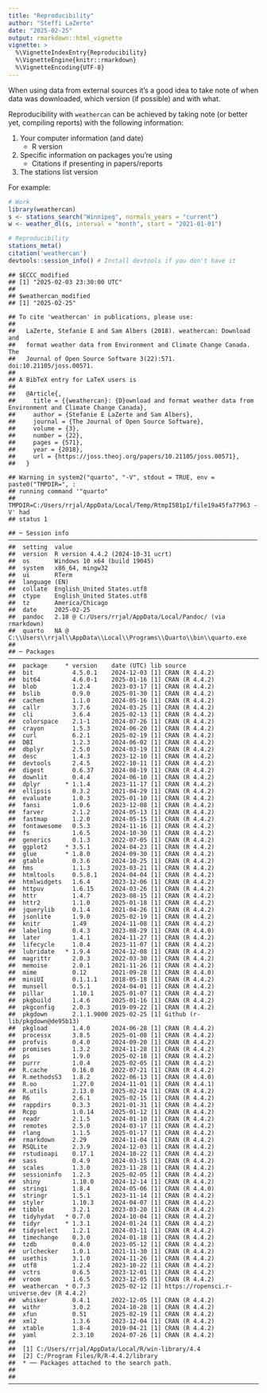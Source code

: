 ```yaml
---
title: "Reproducibility"
author: "Steffi LaZerte"
date: "2025-02-25"
output: rmarkdown::html_vignette
vignette: >
  %\VignetteIndexEntry{Reproducibility}
  %\VignetteEngine{knitr::rmarkdown}
  %\VignetteEncoding{UTF-8}
---
```




When using data from external sources it's a good idea to take note of when data
was downloaded, which version (if possible) and with what. 

Reproducibility with `weathercan` can be achieved by taking note (or better yet, 
compiling reports) with the following information:

1. Your computer information (and date)
    - R version
2. Specific information on packages you're using
    - Citations if presenting in papers/reports
3. The stations list version

For example:


``` r
# Work
library(weathercan)
s <- stations_search("Winnipeg", normals_years = "current")
w <- weather_dl(s, interval = "month", start = "2021-01-01")

# Reproducibility
stations_meta()
citation('weathercan')
devtools::session_info() # Install devtools if you don't have it
```



```
## $ECCC_modified
## [1] "2025-02-03 23:30:00 UTC"
## 
## $weathercan_modified
## [1] "2025-02-25"
```

```
## To cite 'weathercan' in publications, please use:
## 
##   LaZerte, Stefanie E and Sam Albers (2018). weathercan: Download and
##   format weather data from Environment and Climate Change Canada. The
##   Journal of Open Source Software 3(22):571. doi:10.21105/joss.00571.
## 
## A BibTeX entry for LaTeX users is
## 
##   @Article{,
##     title = {{weathercan}: {D}ownload and format weather data from Environment and Climate Change Canada},
##     author = {Stefanie E LaZerte and Sam Albers},
##     journal = {The Journal of Open Source Software},
##     volume = {3},
##     number = {22},
##     pages = {571},
##     year = {2018},
##     url = {https://joss.theoj.org/papers/10.21105/joss.00571},
##   }
```

```
## Warning in system2("quarto", "-V", stdout = TRUE, env = paste0("TMPDIR=", :
## running command '"quarto"
## TMPDIR=C:/Users/rrjal/AppData/Local/Temp/RtmpI5B1pI/file19a45fa77963 -V' had
## status 1
```

```
## ─ Session info ──────────────────────────────────────────────────────────────────────
##  setting  value
##  version  R version 4.4.2 (2024-10-31 ucrt)
##  os       Windows 10 x64 (build 19045)
##  system   x86_64, mingw32
##  ui       RTerm
##  language (EN)
##  collate  English_United States.utf8
##  ctype    English_United States.utf8
##  tz       America/Chicago
##  date     2025-02-25
##  pandoc   2.18 @ C:/Users/rrjal/AppData/Local/Pandoc/ (via rmarkdown)
##  quarto   NA @ C:\\Users\\rrjal\\AppData\\Local\\Programs\\Quarto\\bin\\quarto.exe
## 
## ─ Packages ──────────────────────────────────────────────────────────────────────────
##  package     * version    date (UTC) lib source
##  bit           4.5.0.1    2024-12-03 [1] CRAN (R 4.4.2)
##  bit64         4.6.0-1    2025-01-16 [1] CRAN (R 4.4.2)
##  blob          1.2.4      2023-03-17 [1] CRAN (R 4.4.2)
##  bslib         0.9.0      2025-01-30 [1] CRAN (R 4.4.2)
##  cachem        1.1.0      2024-05-16 [1] CRAN (R 4.4.2)
##  callr         3.7.6      2024-03-25 [1] CRAN (R 4.4.2)
##  cli           3.6.4      2025-02-13 [1] CRAN (R 4.4.2)
##  colorspace    2.1-1      2024-07-26 [1] CRAN (R 4.4.2)
##  crayon        1.5.3      2024-06-20 [1] CRAN (R 4.4.2)
##  curl          6.2.1      2025-02-19 [1] CRAN (R 4.4.2)
##  DBI           1.2.3      2024-06-02 [1] CRAN (R 4.4.2)
##  dbplyr        2.5.0      2024-03-19 [1] CRAN (R 4.4.2)
##  desc          1.4.3      2023-12-10 [1] CRAN (R 4.4.2)
##  devtools      2.4.5      2022-10-11 [1] CRAN (R 4.4.2)
##  digest        0.6.37     2024-08-19 [1] CRAN (R 4.4.2)
##  downlit       0.4.4      2024-06-10 [1] CRAN (R 4.4.2)
##  dplyr       * 1.1.4      2023-11-17 [1] CRAN (R 4.4.2)
##  ellipsis      0.3.2      2021-04-29 [1] CRAN (R 4.4.2)
##  evaluate      1.0.3      2025-01-10 [1] CRAN (R 4.4.2)
##  fansi         1.0.6      2023-12-08 [1] CRAN (R 4.4.2)
##  farver        2.1.2      2024-05-13 [1] CRAN (R 4.4.2)
##  fastmap       1.2.0      2024-05-15 [1] CRAN (R 4.4.2)
##  fontawesome   0.5.3      2024-11-16 [1] CRAN (R 4.4.2)
##  fs            1.6.5      2024-10-30 [1] CRAN (R 4.4.2)
##  generics      0.1.3      2022-07-05 [1] CRAN (R 4.4.2)
##  ggplot2     * 3.5.1      2024-04-23 [1] CRAN (R 4.4.2)
##  glue        * 1.8.0      2024-09-30 [1] CRAN (R 4.4.2)
##  gtable        0.3.6      2024-10-25 [1] CRAN (R 4.4.2)
##  hms           1.1.3      2023-03-21 [1] CRAN (R 4.4.2)
##  htmltools     0.5.8.1    2024-04-04 [1] CRAN (R 4.4.2)
##  htmlwidgets   1.6.4      2023-12-06 [1] CRAN (R 4.4.2)
##  httpuv        1.6.15     2024-03-26 [1] CRAN (R 4.4.2)
##  httr          1.4.7      2023-08-15 [1] CRAN (R 4.4.2)
##  httr2         1.1.0      2025-01-18 [1] CRAN (R 4.4.2)
##  jquerylib     0.1.4      2021-04-26 [1] CRAN (R 4.4.2)
##  jsonlite      1.9.0      2025-02-19 [1] CRAN (R 4.4.2)
##  knitr         1.49       2024-11-08 [1] CRAN (R 4.4.2)
##  labeling      0.4.3      2023-08-29 [1] CRAN (R 4.4.0)
##  later         1.4.1      2024-11-27 [1] CRAN (R 4.4.2)
##  lifecycle     1.0.4      2023-11-07 [1] CRAN (R 4.4.2)
##  lubridate   * 1.9.4      2024-12-08 [1] CRAN (R 4.4.2)
##  magrittr      2.0.3      2022-03-30 [1] CRAN (R 4.4.2)
##  memoise       2.0.1      2021-11-26 [1] CRAN (R 4.4.2)
##  mime          0.12       2021-09-28 [1] CRAN (R 4.4.0)
##  miniUI        0.1.1.1    2018-05-18 [1] CRAN (R 4.4.2)
##  munsell       0.5.1      2024-04-01 [1] CRAN (R 4.4.2)
##  pillar        1.10.1     2025-01-07 [1] CRAN (R 4.4.2)
##  pkgbuild      1.4.6      2025-01-16 [1] CRAN (R 4.4.2)
##  pkgconfig     2.0.3      2019-09-22 [1] CRAN (R 4.4.2)
##  pkgdown       2.1.1.9000 2025-02-25 [1] Github (r-lib/pkgdown@de95b13)
##  pkgload       1.4.0      2024-06-28 [1] CRAN (R 4.4.2)
##  processx      3.8.5      2025-01-08 [1] CRAN (R 4.4.2)
##  profvis       0.4.0      2024-09-20 [1] CRAN (R 4.4.2)
##  promises      1.3.2      2024-11-28 [1] CRAN (R 4.4.2)
##  ps            1.9.0      2025-02-18 [1] CRAN (R 4.4.2)
##  purrr         1.0.4      2025-02-05 [1] CRAN (R 4.4.2)
##  R.cache       0.16.0     2022-07-21 [1] CRAN (R 4.4.2)
##  R.methodsS3   1.8.2      2022-06-13 [1] CRAN (R 4.4.0)
##  R.oo          1.27.0     2024-11-01 [1] CRAN (R 4.4.1)
##  R.utils       2.13.0     2025-02-24 [1] CRAN (R 4.4.2)
##  R6            2.6.1      2025-02-15 [1] CRAN (R 4.4.2)
##  rappdirs      0.3.3      2021-01-31 [1] CRAN (R 4.4.2)
##  Rcpp          1.0.14     2025-01-12 [1] CRAN (R 4.4.2)
##  readr         2.1.5      2024-01-10 [1] CRAN (R 4.4.2)
##  remotes       2.5.0      2024-03-17 [1] CRAN (R 4.4.2)
##  rlang         1.1.5      2025-01-17 [1] CRAN (R 4.4.2)
##  rmarkdown     2.29       2024-11-04 [1] CRAN (R 4.4.2)
##  RSQLite       2.3.9      2024-12-03 [1] CRAN (R 4.4.2)
##  rstudioapi    0.17.1     2024-10-22 [1] CRAN (R 4.4.2)
##  sass          0.4.9      2024-03-15 [1] CRAN (R 4.4.2)
##  scales        1.3.0      2023-11-28 [1] CRAN (R 4.4.2)
##  sessioninfo   1.2.3      2025-02-05 [1] CRAN (R 4.4.2)
##  shiny         1.10.0     2024-12-14 [1] CRAN (R 4.4.2)
##  stringi       1.8.4      2024-05-06 [1] CRAN (R 4.4.0)
##  stringr       1.5.1      2023-11-14 [1] CRAN (R 4.4.2)
##  styler        1.10.3     2024-04-07 [1] CRAN (R 4.4.2)
##  tibble        3.2.1      2023-03-20 [1] CRAN (R 4.4.2)
##  tidyhydat   * 0.7.0      2024-10-04 [1] CRAN (R 4.4.2)
##  tidyr       * 1.3.1      2024-01-24 [1] CRAN (R 4.4.2)
##  tidyselect    1.2.1      2024-03-11 [1] CRAN (R 4.4.2)
##  timechange    0.3.0      2024-01-18 [1] CRAN (R 4.4.2)
##  tzdb          0.4.0      2023-05-12 [1] CRAN (R 4.4.2)
##  urlchecker    1.0.1      2021-11-30 [1] CRAN (R 4.4.2)
##  usethis       3.1.0      2024-11-26 [1] CRAN (R 4.4.2)
##  utf8          1.2.4      2023-10-22 [1] CRAN (R 4.4.2)
##  vctrs         0.6.5      2023-12-01 [1] CRAN (R 4.4.2)
##  vroom         1.6.5      2023-12-05 [1] CRAN (R 4.4.2)
##  weathercan  * 0.7.3      2025-02-12 [1] https://ropensci.r-universe.dev (R 4.4.2)
##  whisker       0.4.1      2022-12-05 [1] CRAN (R 4.4.2)
##  withr         3.0.2      2024-10-28 [1] CRAN (R 4.4.2)
##  xfun          0.51       2025-02-19 [1] CRAN (R 4.4.2)
##  xml2          1.3.6      2023-12-04 [1] CRAN (R 4.4.2)
##  xtable        1.8-4      2019-04-21 [1] CRAN (R 4.4.2)
##  yaml          2.3.10     2024-07-26 [1] CRAN (R 4.4.2)
## 
##  [1] C:/Users/rrjal/AppData/Local/R/win-library/4.4
##  [2] C:/Program Files/R/R-4.4.2/library
##  * ── Packages attached to the search path.
## 
## ─────────────────────────────────────────────────────────────────────────────────────
```
